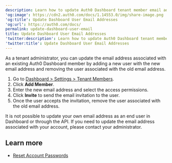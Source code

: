 ```yaml
---
description: Learn how to update Auth0 Dashboard tenant member email addresses.
'og:image': https://cdn2.auth0.com/docs/1.14553.0/img/share-image.png
'og:title': Update Dashboard User Email Addresses
'og:url': https://auth0.com/docs/
permalink: update-dashboard-user-email
title: Update Dashboard User Email Addresses
'twitter:description': Learn how to update Auth0 Dashboard tenant member email addresses.
'twitter:title': Update Dashboard User Email Addresses
---
```

As a tenant administrator, you can update the email address associated with an existing <Tooltip tip="Auth0 Dashboard: Auth0's main product to configure your services." cta="View Glossary" href="/docs/glossary?term=Auth0+Dashboard">Auth0 Dashboard</Tooltip> member by adding a new user with the new email address and removing the user associated with the old email address.

1. Go to [Dashboard > Settings > Tenant Members](https://manage.auth0.com/#/tenants/admins).
2. Click **Add Member**.
3. Enter the new email address and select the access permissions.
4. Click **Invite** to send the email invitation to the user.
5. Once the user accepts the invitation, remove the user associated with the old email address.

<Callout icon="file-lines" color="#0EA5E9" iconType="regular">

It is not possible to update your own email address as an end user in Dashboard or through the API. If you need to update the email address associated with your account, please contact your administrator.

</Callout>

## Learn more

* [Reset Account Passwords](/docs/troubleshoot/customer-support/reset-account-passwords)